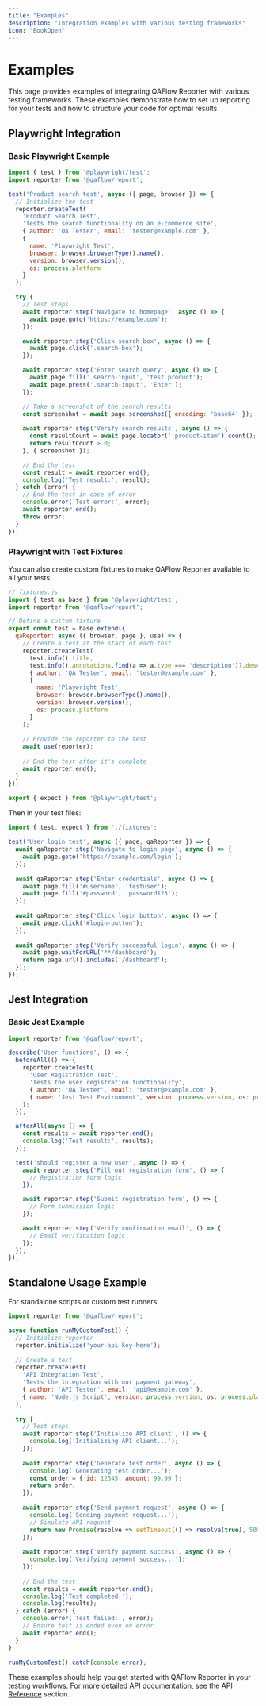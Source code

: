 ```yaml
---
title: "Examples"
description: "Integration examples with various testing frameworks"
icon: "BookOpen"
---
```


# Examples

This page provides examples of integrating QAFlow Reporter with various testing frameworks. These examples demonstrate how to set up reporting for your tests and how to structure your code for optimal results.

## Playwright Integration

### Basic Playwright Example

```javascript
import { test } from '@playwright/test';
import reporter from '@qaflow/report';

test('Product search test', async ({ page, browser }) => {
  // Initialize the test
  reporter.createTest(
    'Product Search Test',
    'Tests the search functionality on an e-commerce site',
    { author: 'QA Tester', email: 'tester@example.com' },
    { 
      name: 'Playwright Test', 
      browser: browser.browserType().name(),
      version: browser.version(),
      os: process.platform
    }
  );

  try {
    // Test steps
    await reporter.step('Navigate to homepage', async () => {
      await page.goto('https://example.com');
    });

    await reporter.step('Click search box', async () => {
      await page.click('.search-box');
    });

    await reporter.step('Enter search query', async () => {
      await page.fill('.search-input', 'test product');
      await page.press('.search-input', 'Enter');
    });

    // Take a screenshot of the search results
    const screenshot = await page.screenshot({ encoding: 'base64' });
    
    await reporter.step('Verify search results', async () => {
      const resultCount = await page.locator('.product-item').count();
      return resultCount > 0;
    }, { screenshot });

    // End the test
    const result = await reporter.end();
    console.log('Test result:', result);
  } catch (error) {
    // End the test in case of error
    console.error('Test error:', error);
    await reporter.end();
    throw error;
  }
});
```

### Playwright with Test Fixtures

You can also create custom fixtures to make QAFlow Reporter available to all your tests:

```javascript
// fixtures.js
import { test as base } from '@playwright/test';
import reporter from '@qaflow/report';

// Define a custom fixture
export const test = base.extend({
  qaReporter: async ({ browser, page }, use) => {
    // Create a test at the start of each test
    reporter.createTest(
      test.info().title,
      test.info().annotations.find(a => a.type === 'description')?.description || '',
      { author: 'QA Tester', email: 'tester@example.com' },
      { 
        name: 'Playwright Test', 
        browser: browser.browserType().name(),
        version: browser.version(),
        os: process.platform
      }
    );
    
    // Provide the reporter to the test
    await use(reporter);
    
    // End the test after it's complete
    await reporter.end();
  }
});

export { expect } from '@playwright/test';
```

Then in your test files:

```javascript
import { test, expect } from './fixtures';

test('User login test', async ({ page, qaReporter }) => {
  await qaReporter.step('Navigate to login page', async () => {
    await page.goto('https://example.com/login');
  });
  
  await qaReporter.step('Enter credentials', async () => {
    await page.fill('#username', 'testuser');
    await page.fill('#password', 'password123');
  });
  
  await qaReporter.step('Click login button', async () => {
    await page.click('#login-button');
  });
  
  await qaReporter.step('Verify successful login', async () => {
    await page.waitForURL('**/dashboard');
    return page.url().includes('/dashboard');
  });
});
```

## Jest Integration

### Basic Jest Example

```javascript
import reporter from '@qaflow/report';

describe('User functions', () => {
  beforeAll(() => {
    reporter.createTest(
      'User Registration Test',
      'Tests the user registration functionality',
      { author: 'QA Tester', email: 'tester@example.com' },
      { name: 'Jest Test Environment', version: process.version, os: process.platform }
    );
  });

  afterAll(async () => {
    const results = await reporter.end();
    console.log('Test result:', results);
  });

  test('should register a new user', async () => {
    await reporter.step('Fill out registration form', () => {
      // Registration form logic
    });

    await reporter.step('Submit registration form', () => {
      // Form submission logic
    });

    await reporter.step('Verify confirmation email', () => {
      // Email verification logic
    });
  });
});
```

## Standalone Usage Example

For standalone scripts or custom test runners:

```javascript
import reporter from '@qaflow/report';

async function runMyCustomTest() {
  // Initialize reporter
  reporter.initialize('your-api-key-here');
  
  // Create a test
  reporter.createTest(
    'API Integration Test',
    'Tests the integration with our payment gateway',
    { author: 'API Tester', email: 'api@example.com' },
    { name: 'Node.js Script', version: process.version, os: process.platform }
  );
  
  try {
    // Test steps
    await reporter.step('Initialize API client', () => {
      console.log('Initializing API client...');
    });
    
    await reporter.step('Generate test order', async () => {
      console.log('Generating test order...');
      const order = { id: 12345, amount: 99.99 };
      return order;
    });
    
    await reporter.step('Send payment request', async () => {
      console.log('Sending payment request...');
      // Simulate API request
      return new Promise(resolve => setTimeout(() => resolve(true), 500));
    });
    
    await reporter.step('Verify payment success', async () => {
      console.log('Verifying payment success...');
    });
    
    // End the test
    const results = await reporter.end();
    console.log('Test completed!');
    console.log(results);
  } catch (error) {
    console.error('Test failed:', error);
    // Ensure test is ended even on error
    await reporter.end();
  }
}

runMyCustomTest().catch(console.error);
```

These examples should help you get started with QAFlow Reporter in your testing workflows. For more detailed API documentation, see the [API Reference](/docs/api-reference) section. 